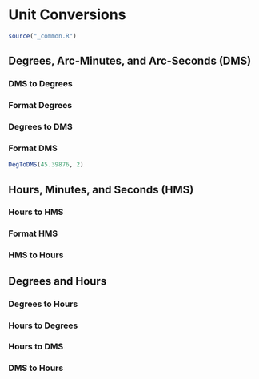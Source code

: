 # Unit Conversions

```r
source("_common.R")
```

## Degrees, Arc-Minutes, and Arc-Seconds (DMS)

### DMS to Degrees

### Format Degrees

### Degrees to DMS

### Format DMS

```r
DegToDMS(45.39876, 2)
```

## Hours, Minutes, and Seconds (HMS)

### Hours to HMS

### Format HMS

### HMS to Hours

## Degrees and Hours

### Degrees to Hours

### Hours to Degrees

### Hours to DMS

### DMS to Hours
